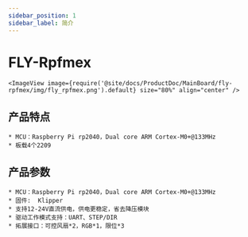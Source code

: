 ```yaml
---
sidebar_position: 1
sidebar_label: 简介
---
```




# FLY-Rpfmex

    <ImageView image={require('@site/docs/ProductDoc/MainBoard/fly-rpfmex/img/fly_rpfmex.png').default} size="80%" align="center" />

## 产品特点

    * MCU：Raspberry Pi rp2040，Dual core ARM Cortex-M0+@133MHz
    * 板载4个2209


## 产品参数

    * MCU：Raspberry Pi rp2040，Dual core ARM Cortex-M0+@133MHz
    * 固件:  Klipper
    * 支持12-24V直流供电，供电更稳定，省去降压模块
    * 驱动工作模式支持：UART、STEP/DIR
    * 拓展接口：可控风扇*2，RGB*1，限位*3

